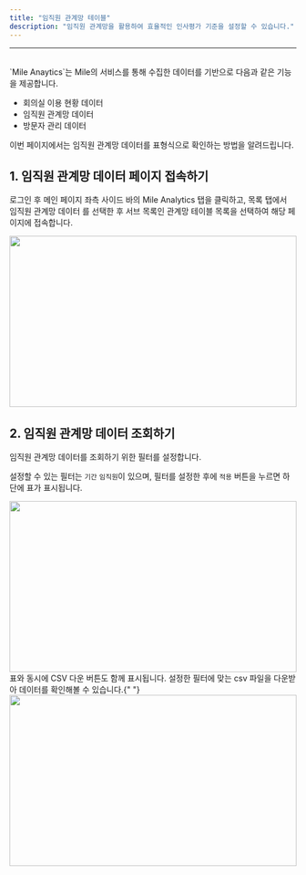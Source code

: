 ```yaml
---
title: "임직원 관계망 테이블"
description: "임직원 관계망을 활용하여 효율적인 인사평가 기준을 설정할 수 있습니다."
---
```


---

<br />
`Mile Anaytics`는 Mile의 서비스를 통해 수집한 데이터를 기반으로 다음과 같은 기능을 제공합니다.

-   회의실 이용 현황 데이터
-   임직원 관계망 데이터
-   방문자 관리 데이터

이번 페이지에서는 임직원 관계망 데이터를 표형식으로 확인하는 방법을 알려드립니다.

## 1. 임직원 관계망 데이터 페이지 접속하기

로그인 후 메인 페이지 좌측 사이드 바의 Mile Analytics 탭을 클릭하고, 목록 탭에서 임직원 관계망 데이터 를 선택한 후 서브 목록인 관계망 테이블 목록을 선택하여 해당 페이지에 접속합니다.

<Frame>
    <img src="/images/analytics/network/table/img1.png" width="100%" height="300" />
</Frame>

<br />

## 2. 임직원 관계망 데이터 조회하기

임직원 관계망 데이터를 조회하기 위한 필터를 설정합니다.

설정할 수 있는 필터는 `기간` `임직원`이 있으며, 필터를 설정한 후에 `적용` 버튼을 누르면 하단에 표가 표시됩니다.

<Frame>
    <img src="/images/analytics/network/table/img2.png" width="100%" height="300" />
</Frame>

<br />
표와 동시에 CSV 다운 버튼도 함께 표시됩니다. 설정한 필터에 맞는 csv 파일을 다운받아 데이터를 확인해볼 수 있습니다.{" "}

<Frame>
    <img src="/images/analytics/network/table/img3.png" width="100%" height="300" />
</Frame>
